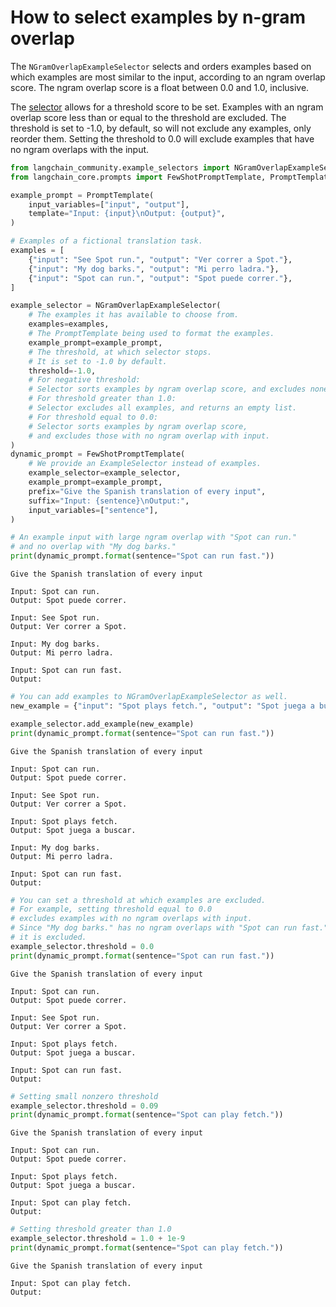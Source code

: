 # How to select examples by n-gram overlap

The `NGramOverlapExampleSelector` selects and orders examples based on which examples are most similar to the input, according to an ngram overlap score. The ngram overlap score is a float between 0.0 and 1.0, inclusive. 

The [selector](/oss/python/concepts/example_selectors/) allows for a threshold score to be set. Examples with an ngram overlap score less than or equal to the threshold are excluded. The threshold is set to -1.0, by default, so will not exclude any examples, only reorder them. Setting the threshold to 0.0 will exclude examples that have no ngram overlaps with the input.



```python
from langchain_community.example_selectors import NGramOverlapExampleSelector
from langchain_core.prompts import FewShotPromptTemplate, PromptTemplate

example_prompt = PromptTemplate(
    input_variables=["input", "output"],
    template="Input: {input}\nOutput: {output}",
)

# Examples of a fictional translation task.
examples = [
    {"input": "See Spot run.", "output": "Ver correr a Spot."},
    {"input": "My dog barks.", "output": "Mi perro ladra."},
    {"input": "Spot can run.", "output": "Spot puede correr."},
]
```


```python
example_selector = NGramOverlapExampleSelector(
    # The examples it has available to choose from.
    examples=examples,
    # The PromptTemplate being used to format the examples.
    example_prompt=example_prompt,
    # The threshold, at which selector stops.
    # It is set to -1.0 by default.
    threshold=-1.0,
    # For negative threshold:
    # Selector sorts examples by ngram overlap score, and excludes none.
    # For threshold greater than 1.0:
    # Selector excludes all examples, and returns an empty list.
    # For threshold equal to 0.0:
    # Selector sorts examples by ngram overlap score,
    # and excludes those with no ngram overlap with input.
)
dynamic_prompt = FewShotPromptTemplate(
    # We provide an ExampleSelector instead of examples.
    example_selector=example_selector,
    example_prompt=example_prompt,
    prefix="Give the Spanish translation of every input",
    suffix="Input: {sentence}\nOutput:",
    input_variables=["sentence"],
)
```


```python
# An example input with large ngram overlap with "Spot can run."
# and no overlap with "My dog barks."
print(dynamic_prompt.format(sentence="Spot can run fast."))
```
```output
Give the Spanish translation of every input

Input: Spot can run.
Output: Spot puede correr.

Input: See Spot run.
Output: Ver correr a Spot.

Input: My dog barks.
Output: Mi perro ladra.

Input: Spot can run fast.
Output:
```

```python
# You can add examples to NGramOverlapExampleSelector as well.
new_example = {"input": "Spot plays fetch.", "output": "Spot juega a buscar."}

example_selector.add_example(new_example)
print(dynamic_prompt.format(sentence="Spot can run fast."))
```
```output
Give the Spanish translation of every input

Input: Spot can run.
Output: Spot puede correr.

Input: See Spot run.
Output: Ver correr a Spot.

Input: Spot plays fetch.
Output: Spot juega a buscar.

Input: My dog barks.
Output: Mi perro ladra.

Input: Spot can run fast.
Output:
```

```python
# You can set a threshold at which examples are excluded.
# For example, setting threshold equal to 0.0
# excludes examples with no ngram overlaps with input.
# Since "My dog barks." has no ngram overlaps with "Spot can run fast."
# it is excluded.
example_selector.threshold = 0.0
print(dynamic_prompt.format(sentence="Spot can run fast."))
```
```output
Give the Spanish translation of every input

Input: Spot can run.
Output: Spot puede correr.

Input: See Spot run.
Output: Ver correr a Spot.

Input: Spot plays fetch.
Output: Spot juega a buscar.

Input: Spot can run fast.
Output:
```

```python
# Setting small nonzero threshold
example_selector.threshold = 0.09
print(dynamic_prompt.format(sentence="Spot can play fetch."))
```
```output
Give the Spanish translation of every input

Input: Spot can run.
Output: Spot puede correr.

Input: Spot plays fetch.
Output: Spot juega a buscar.

Input: Spot can play fetch.
Output:
```

```python
# Setting threshold greater than 1.0
example_selector.threshold = 1.0 + 1e-9
print(dynamic_prompt.format(sentence="Spot can play fetch."))
```
```output
Give the Spanish translation of every input

Input: Spot can play fetch.
Output:
```

```python

```

